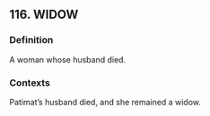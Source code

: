 ## 116. WIDOW
### Definition
A woman whose husband died.

### Contexts
Patimat’s husband died, and she remained a widow.


